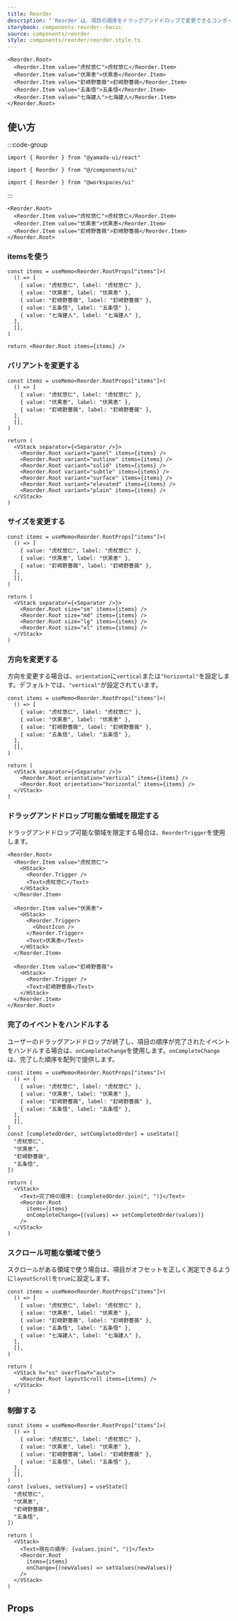 ```yaml
---
title: Reorder
description: "`Reorder`は、項目の順序をドラッグアンドドロップで変更できるコンポーネントです。"
storybook: components-reorder--basic
source: components/reorder
style: components/reorder/reorder.style.ts
---
```


```tsx preview
<Reorder.Root>
  <Reorder.Item value="虎杖悠仁">虎杖悠仁</Reorder.Item>
  <Reorder.Item value="伏黒恵">伏黒恵</Reorder.Item>
  <Reorder.Item value="釘崎野薔薇">釘崎野薔薇</Reorder.Item>
  <Reorder.Item value="五条悟">五条悟</Reorder.Item>
  <Reorder.Item value="七海建人">七海建人</Reorder.Item>
</Reorder.Root>
```

## 使い方

:::code-group

```tsx [package]
import { Reorder } from "@yamada-ui/react"
```

```tsx [alias]
import { Reorder } from "@/components/ui"
```

```tsx [monorepo]
import { Reorder } from "@workspaces/ui"
```

:::

```tsx
<Reorder.Root>
  <Reorder.Item value="虎杖悠仁">虎杖悠仁</Reorder.Item>
  <Reorder.Item value="伏黒恵">伏黒恵</Reorder.Item>
  <Reorder.Item value="釘崎野薔薇">釘崎野薔薇</Reorder.Item>
</Reorder.Root>
```

### itemsを使う

```tsx preview functional
const items = useMemo<Reorder.RootProps["items"]>(
  () => [
    { value: "虎杖悠仁", label: "虎杖悠仁" },
    { value: "伏黒恵", label: "伏黒恵" },
    { value: "釘崎野薔薇", label: "釘崎野薔薇" },
    { value: "五条悟", label: "五条悟" },
    { value: "七海建人", label: "七海建人" },
  ],
  [],
)

return <Reorder.Root items={items} />
```

### バリアントを変更する

```tsx preview functional
const items = useMemo<Reorder.RootProps["items"]>(
  () => [
    { value: "虎杖悠仁", label: "虎杖悠仁" },
    { value: "伏黒恵", label: "伏黒恵" },
    { value: "釘崎野薔薇", label: "釘崎野薔薇" },
  ],
  [],
)

return (
  <VStack separator={<Separator />}>
    <Reorder.Root variant="panel" items={items} />
    <Reorder.Root variant="outline" items={items} />
    <Reorder.Root variant="solid" items={items} />
    <Reorder.Root variant="subtle" items={items} />
    <Reorder.Root variant="surface" items={items} />
    <Reorder.Root variant="elevated" items={items} />
    <Reorder.Root variant="plain" items={items} />
  </VStack>
)
```

### サイズを変更する

```tsx preview functional
const items = useMemo<Reorder.RootProps["items"]>(
  () => [
    { value: "虎杖悠仁", label: "虎杖悠仁" },
    { value: "伏黒恵", label: "伏黒恵" },
    { value: "釘崎野薔薇", label: "釘崎野薔薇" },
  ],
  [],
)

return (
  <VStack separator={<Separator />}>
    <Reorder.Root size="sm" items={items} />
    <Reorder.Root size="md" items={items} />
    <Reorder.Root size="lg" items={items} />
    <Reorder.Root size="xl" items={items} />
  </VStack>
)
```

### 方向を変更する

方向を変更する場合は、`orientation`に`vertical`または`"horizontal"`を設定します。デフォルトでは、`"vertical"`が設定されています。

```tsx preview functional
const items = useMemo<Reorder.RootProps["items"]>(
  () => [
    { value: "虎杖悠仁", label: "虎杖悠仁" },
    { value: "伏黒恵", label: "伏黒恵" },
    { value: "釘崎野薔薇", label: "釘崎野薔薇" },
    { value: "五条悟", label: "五条悟" },
  ],
  [],
)

return (
  <VStack separator={<Separator />}>
    <Reorder.Root orientation="vertical" items={items} />
    <Reorder.Root orientation="horizontal" items={items} />
  </VStack>
)
```

### ドラッグアンドドロップ可能な領域を限定する

ドラッグアンドドロップ可能な領域を限定する場合は、`ReorderTrigger`を使用します。

```tsx preview
<Reorder.Root>
  <Reorder.Item value="虎杖悠仁">
    <HStack>
      <Reorder.Trigger />
      <Text>虎杖悠仁</Text>
    </HStack>
  </Reorder.Item>

  <Reorder.Item value="伏黒恵">
    <HStack>
      <Reorder.Trigger>
        <GhostIcon />
      </Reorder.Trigger>
      <Text>伏黒恵</Text>
    </HStack>
  </Reorder.Item>

  <Reorder.Item value="釘崎野薔薇">
    <HStack>
      <Reorder.Trigger />
      <Text>釘崎野薔薇</Text>
    </HStack>
  </Reorder.Item>
</Reorder.Root>
```

### 完了のイベントをハンドルする

ユーザーのドラッグアンドドロップが終了し、項目の順序が完了されたイベントをハンドルする場合は、`onCompleteChange`を使用します。`onCompleteChange`は、完了した順序を配列で提供します。

```tsx preview functional
const items = useMemo<Reorder.RootProps["items"]>(
  () => [
    { value: "虎杖悠仁", label: "虎杖悠仁" },
    { value: "伏黒恵", label: "伏黒恵" },
    { value: "釘崎野薔薇", label: "釘崎野薔薇" },
    { value: "五条悟", label: "五条悟" },
  ],
  [],
)
const [completedOrder, setCompletedOrder] = useState([
  "虎杖悠仁",
  "伏黒恵",
  "釘崎野薔薇",
  "五条悟",
])

return (
  <VStack>
    <Text>完了時の順序: {completedOrder.join(", ")}</Text>
    <Reorder.Root
      items={items}
      onCompleteChange={(values) => setCompletedOrder(values)}
    />
  </VStack>
)
```

### スクロール可能な領域で使う

スクロールがある領域で使う場合は、項目がオフセットを正しく測定できるように`layoutScroll`を`true`に設定します。

```tsx preview functional
const items = useMemo<Reorder.RootProps["items"]>(
  () => [
    { value: "虎杖悠仁", label: "虎杖悠仁" },
    { value: "伏黒恵", label: "伏黒恵" },
    { value: "釘崎野薔薇", label: "釘崎野薔薇" },
    { value: "五条悟", label: "五条悟" },
    { value: "七海建人", label: "七海建人" },
  ],
  [],
)

return (
  <VStack h="xs" overflowY="auto">
    <Reorder.Root layoutScroll items={items} />
  </VStack>
)
```

### 制御する

```tsx preview functional client
const items = useMemo<Reorder.RootProps["items"]>(
  () => [
    { value: "虎杖悠仁", label: "虎杖悠仁" },
    { value: "伏黒恵", label: "伏黒恵" },
    { value: "釘崎野薔薇", label: "釘崎野薔薇" },
    { value: "五条悟", label: "五条悟" },
  ],
  [],
)
const [values, setValues] = useState([
  "虎杖悠仁",
  "伏黒恵",
  "釘崎野薔薇",
  "五条悟",
])

return (
  <VStack>
    <Text>現在の順序: {values.join(", ")}</Text>
    <Reorder.Root
      items={items}
      onChange={(newValues) => setValues(newValues)}
    />
  </VStack>
)
```

## Props

<PropsTable name="reorder" />
